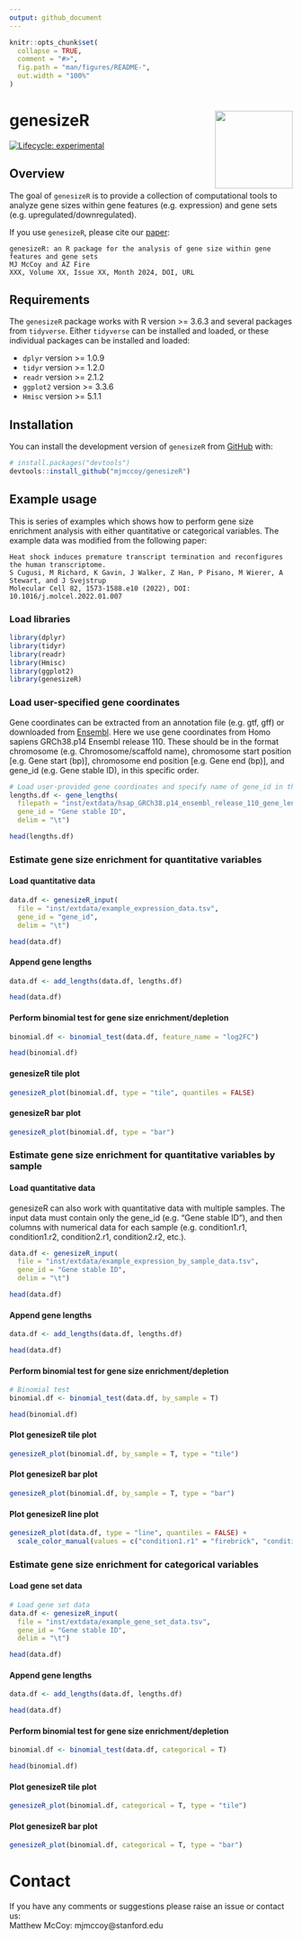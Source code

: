 ```yaml
---
output: github_document
---
```


<!-- README.md is generated from README.Rmd. Please edit that file -->

```r
knitr::opts_chunk$set(
  collapse = TRUE,
  comment = "#>",
  fig.path = "man/figures/README-",
  out.width = "100%"
)
```

# genesizeR <img src="man/figures/README-genesizeR_logo.svg" align="right" height="138" /></a>

<!-- badges: start -->
[![Lifecycle: experimental](https://img.shields.io/badge/lifecycle-experimental-orange.svg)](https://lifecycle.r-lib.org/articles/stages.html#experimental)
<!-- badges: end -->

## Overview

The goal of `genesizeR` is to provide a collection of computational tools to analyze gene sizes within gene features (e.g. expression) and gene sets (e.g. upregulated/downregulated).

If you use `genesizeR`, please cite our [paper]():
```
genesizeR: an R package for the analysis of gene size within gene features and gene sets
MJ McCoy and AZ Fire
XXX, Volume XX, Issue XX, Month 2024, DOI, URL
```

## Requirements

The `genesizeR` package works with R version >= 3.6.3 and several packages from `tidyverse`. Either `tidyverse` can be installed and loaded, or these individual packages can be installed and loaded:

* `dplyr` version >= 1.0.9
* `tidyr` version >= 1.2.0
* `readr` version >= 2.1.2
* `ggplot2` version >= 3.3.6
* `Hmisc` version >= 5.1.1

## Installation

You can install the development version of `genesizeR` from [GitHub](https://github.com/) with:

``` r
# install.packages("devtools")
devtools::install_github("mjmccoy/genesizeR")
```

## Example usage

This is series of examples which shows how to perform gene size enrichment analysis with either quantitative or categorical variables. The example data was modified from the following paper:

```
Heat shock induces premature transcript termination and reconfigures the human transcriptome.
S Cugusi, M Richard, K Gavin, J Walker, Z Han, P Pisano, M Wierer, A Stewart, and J Svejstrup
Molecular Cell 82, 1573-1588.e10 (2022), DOI: 10.1016/j.molcel.2022.01.007
```

### Load libraries
```r
library(dplyr)
library(tidyr)
library(readr)
library(Hmisc)
library(ggplot2)
library(genesizeR)
```

### Load user-specified gene coordinates

Gene coordinates can be extracted from an annotation file (e.g. gtf, gff) or downloaded from [Ensembl](https://www.ensembl.org/biomart/martview). Here we use gene coordinates from Homo sapiens GRCh38.p14 Ensembl release 110. These should be in the format chromosome (e.g. Chromosome/scaffold name), chromosome start position [e.g. Gene start (bp)], chromosome end position [e.g. Gene end (bp)], and gene_id (e.g. Gene stable ID), in this specific order.

```r
# Load user-provided gene coordinates and specify name of gene_id in the gene coordinates file (in this example: Gene stable ID)
lengths.df <- gene_lengths(
  filepath = "inst/extdata/hsap_GRCh38.p14_ensembl_release_110_gene_lengths.txt",
  gene_id = "Gene stable ID",
  delim = "\t")

head(lengths.df)
```

### Estimate gene size enrichment for quantitative variables
#### Load quantitative data
```r
data.df <- genesizeR_input(
  file = "inst/extdata/example_expression_data.tsv",
  gene_id = "gene_id",
  delim = "\t")

head(data.df)
```

#### Append gene lengths
```r
data.df <- add_lengths(data.df, lengths.df)

head(data.df)
```

#### Perform binomial test for gene size enrichment/depletion
```r
binomial.df <- binomial_test(data.df, feature_name = "log2FC")

head(binomial.df)
```

#### genesizeR tile plot
```r
genesizeR_plot(binomial.df, type = "tile", quantiles = FALSE)
```

#### genesizeR bar plot
```r
genesizeR_plot(binomial.df, type = "bar")
```

### Estimate gene size enrichment for quantitative variables by sample
#### Load quantitative data
genesizeR can also work with quantitative data with multiple samples. The input data must contain only the gene_id (e.g. "Gene stable ID"), and then columns with numerical data for each sample (e.g. condition1.r1, condition1.r2, condition2.r1, condition2.r2, etc.).
```r
data.df <- genesizeR_input(
  file = "inst/extdata/example_expression_by_sample_data.tsv",
  gene_id = "Gene stable ID",
  delim = "\t")

head(data.df)
```

#### Append gene lengths
```r
data.df <- add_lengths(data.df, lengths.df)

head(data.df)
```

#### Perform binomial test for gene size enrichment/depletion
```r
# Binomial test
binomial.df <- binomial_test(data.df, by_sample = T)

head(binomial.df)
```

#### Plot genesizeR tile plot
```r
genesizeR_plot(binomial.df, by_sample = T, type = "tile")
```

#### Plot genesizeR bar plot
```r
genesizeR_plot(binomial.df, by_sample = T, type = "bar")
```

#### Plot genesizeR line plot
```r
genesizeR_plot(data.df, type = "line", quantiles = FALSE) +
  scale_color_manual(values = c("condition1.r1" = "firebrick", "condition1.r2" = "firebrick", "condition2.r1" = "black", "condition2.r2" = "black"))
```

### Estimate gene size enrichment for categorical variables
#### Load gene set data
```r
# Load gene set data
data.df <- genesizeR_input(
  file = "inst/extdata/example_gene_set_data.tsv",
  gene_id = "Gene stable ID",
  delim = "\t")

head(data.df)
```

#### Append gene lengths
```r
data.df <- add_lengths(data.df, lengths.df)

head(data.df)
```

#### Perform binomial test for gene size enrichment/depletion
```r
binomial.df <- binomial_test(data.df, categorical = T)

head(binomial.df)
```

#### Plot genesizeR tile plot
```r
genesizeR_plot(binomial.df, categorical = T, type = "tile")
```

#### Plot genesizeR bar plot
```r
genesizeR_plot(binomial.df, categorical = T, type = "bar")
```

# Contact
If you have any comments or suggestions please raise an issue or contact us:\
Matthew McCoy: mjmccoy@stanford.edu
